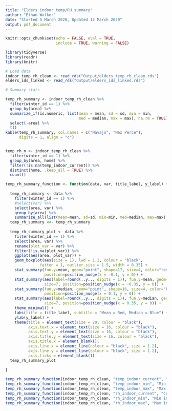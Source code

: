 ```yaml
---
title: "Elders indoor temp/RH summary"
author: "Ethan Walker"
date: "Started 5 March 2020, Updated 12 March 2020"
output: pdf_document
---
```


```r
knitr::opts_chunk$set(echo = FALSE, eval = TRUE, 
                      include = TRUE, warning = FALSE)
```

```r
library(tidyverse)
library(readr)
library(knitr)
```

```r
# Load data
indoor_temp_rh_clean <- read_rds("Output/elders_temp_rh_clean.rds")
elders_ids_linked <- read_rds("Output/elders_ids_linked.rds")
```


```r
# Summary stats

temp_rh_summary <- indoor_temp_rh_clean %>%
  filter(winter_id == 1) %>% 
  group_by(area) %>% 
  summarize_if(is.numeric, list(mean = mean, sd = sd, min = min, 
                                med = median, max = max), na.rm = TRUE) %>% 
  select(-area) %>% 
  t() 
kable(temp_rh_summary, col.names = c("Navajo", "Nez Perce"), 
      digits = 1, align = "c")


temp_rh_n <- indoor_temp_rh_clean %>% 
  filter(winter_id == 1) %>% 
  group_by(area, home) %>%
  filter(!is.na(temp_indoor_current)) %>% 
  distinct(home, .keep_all = TRUE) %>% 
  count()
```


```r
temp_rh_summary_function <- function(data, var, title_label, y_label) {
  
  temp_rh_summary <- data %>% 
    filter(winter_id == 1) %>% 
    #select(var) %>% 
    select(area, var) %>% 
    group_by(area) %>% 
    summarize_all(list(mean=mean, sd=sd, min=min, med=median, max=max), na.rm = TRUE)
  temp_rh_summary <<- temp_rh_summary
  
  temp_rh_summary_plot <- data %>% 
    filter(winter_id == 1) %>% 
    select(area, var) %>% 
    rename(plot_var = var) %>% 
    filter(!is.na(plot_var)) %>% 
    ggplot(aes(area, plot_var)) +
    geom_boxplot(aes(size = 1), lwd = 1.2, colour = "black", 
               fatten = 1, outlier.size = 1.5, width = 0.35) +
    stat_summary(fun.y=mean, geom="point", shape=17, size=4, color="red",
                 position=position_nudge(x = -0.1, y = 0)) +
    stat_summary(aes(label=round(..y.., digits = 1)), fun.y=mean, geom="text", 
                 size=7, position=position_nudge(x = -0.35, y = 0)) +
    stat_summary(fun.y=median, geom="point", shape=16, size=4, color="blue",
                 position=position_nudge(x = 0.1, y = 0)) +
    stat_summary(aes(label=round(..y.., digits = 1)), fun.y=median, geom="text", 
                 size=7, position=position_nudge(x = 0.35, y = 0)) +
    theme_minimal() +
    labs(title = title_label, subtitle = "Mean = Red, Median = Blue") +
    ylab(y_label) +
    theme(title = element_text(size = 20, colour = "black"),
          axis.text.x = element_text(size = 16, colour = "black"),
          axis.text.y = element_text(size = 16, colour = "black"),
          axis.title.y = element_text(size = 16, colour = "black"),
          axis.title.x = element_blank(),
          axis.line.x = element_line(colour = "black", size = 1.2), 
          axis.line.y = element_line(colour = "black", size = 1.2), 
          axis.ticks = element_blank()) 
  temp_rh_summary_plot
  
}

temp_rh_summary_function(indoor_temp_rh_clean, "temp_indoor_current", "Current indoor temp", "degrees C")
temp_rh_summary_function(indoor_temp_rh_clean, "temp_indoor_min", "Min indoor temp", "degrees C")
temp_rh_summary_function(indoor_temp_rh_clean, "temp_indoor_max", "Max indoor temp", "degrees C")
temp_rh_summary_function(indoor_temp_rh_clean, "rh_indoor_current", "Current indoor RH", "%")
temp_rh_summary_function(indoor_temp_rh_clean, "rh_indoor_min", "Min indoor RH", "%")
temp_rh_summary_function(indoor_temp_rh_clean, "rh_indoor_max", "Max indoor RH", "%")
```



